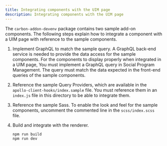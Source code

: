 ```yaml
---
title: Integrating components with the UIM page
description: Integrating components with the UIM page
---
```


The `carbon-addon-devenv` package contains two sample add-on components. The following steps explain how to integrate a component
with a UIM page with reference to the sample components.

1. Implement GraphQL to match the sample query. A GraphQL back-end service is needed to provide the data access for the sample components.
   For the components to display properly when integrated in a UIM page, You must implement a GraphQL query in Social Program Management.
   The query must match the data expected in the front-end queries of the sample components.
2. Reference the sample Query Providers, which are available in the `apollo-client-hooks/index.sample` file.
   You must reference them in an `index.js` file in this directory to be able to integrate them.
3. Reference the sample Sass. To enable the look and feel for the sample components,
   uncomment the commented line in the `scss/index.scss` file.
4. Build and integrate with the renderer.

   ```
   npm run build
   npm run dev
   ```
